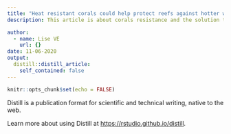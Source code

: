 ```yaml
---
title: "Heat resistant corals could help protect reefs against hotter watersTh"
description: This article is about corals resistance and the solution to save them. 

author:
  - name: Lise VE
    url: {}
date: 11-06-2020
output:
  distill::distill_article:
    self_contained: false
---
```


```r
knitr::opts_chunk$set(echo = FALSE)
```

Distill is a publication format for scientific and technical writing, native to the web.

Learn more about using Distill at <https://rstudio.github.io/distill>.

